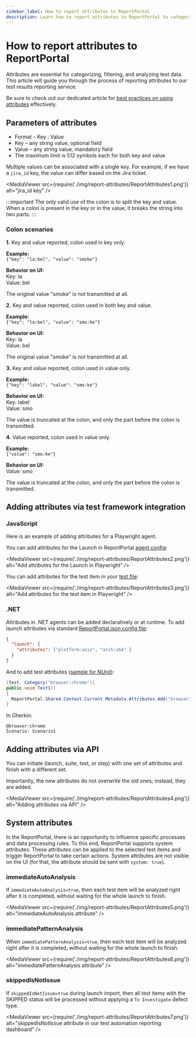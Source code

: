 ```yaml
---
sidebar_label: How to report attributes to ReportPortal
description: Learn how to report attributes to ReportPortal to categorize, filter, and analyze test data effectively, enhancing your test management process.
---
```


# How to report attributes to ReportPortal

Attributes are essential for categorizing, filtering, and analyzing test data. This article will guide you through the process of reporting attributes to our test results reporting service.

Be sure to check out our dedicated article for [best practices on using attributes](/work-with-reports/LaunchesTestItemsAttributes) effectively.

## Parameters of attributes

* Format – Key : Value
* Key – any string value, optional field
* Value – any string value, mandatory field
* The maximum limit is 512 symbols each for both key and value

Multiple values can be associated with a single key. For example, if we have a `jira_id` key, the value can differ based on the Jira ticket.

<MediaViewer src={require('./img/report-attributes/ReportAttributes1.png')} alt="jira_id key" />

:::important
The only valid use of the colon is to split the key and value.<br />
When a colon is present in the key or in the value, it breaks the string into two parts.
:::

### Colon scenarios

**1.** Key and value reported, colon used in key only.

**Example:**<br />
```{"key": "la:bel", "value": "smoke"}```

**Behavior on UI:**<br />
Key: la<br />
Value: bel

The original value "smoke" is not transmitted at all.

**2.** Key and value reported, colon used in both key and value.

**Example:**<br />
```{"key": "la:bel", "value": "smo:ke"}```

**Behavior on UI:**<br />
Key: la<br />
Value: bel

The original value "smoke" is not transmitted at all.

**3.** Key and value reported, colon used in value only.

**Example:**<br />
```{"key": "label", "value": "smo:ke"}```

**Behavior on UI:**<br />
Key: label<br />
Value: smo

The value is truncated at the colon, and only the part before the colon is transmitted.

**4.** Value reported, colon used in value only.

**Example:**<br />
```{"value": "smo:ke"}```

**Behavior on UI:**<br />
Value: smo

The value is truncated at the colon, and only the part before the colon is transmitted.

## Adding attributes via test framework integration

### JavaScript

Here is an example of adding attributes for a Playwright agent.

You can add attributes for the Launch in ReportPortal [agent config](https://github.com/reportportal/examples-js/blob/main/example-playwright/playwright.config.ts#L8):

<MediaViewer src={require('./img/report-attributes/ReportAttributes2.png')} alt="Add attributes for the Launch in Playwright" />

You can add attributes for the test item in your [test file](https://github.com/reportportal/examples-js/blob/main/example-playwright/tests/rp-features/attributes-and-description.spec.ts#L33):

<MediaViewer src={require('./img/report-attributes/ReportAttributes3.png')} alt="Add attributes for the test item in Playwright" />

### .NET

Attributes in .NET agents can be added declaratively or at runtime. To add launch attributes via standard [ReportPortal.json config file](https://github.com/reportportal/example-net-nunit/blob/68f596712e153fd67e45cbd479a9aa40a7d5423a/src/Example/ReportPortal.config.json#L15):

```json
{
  "launch": {
    "attributes": ["platform:unix", "arch:x64" ]
  }
}
```

And to add test attributes ([sample for NUnit](https://github.com/reportportal/example-net-nunit/blob/68f596712e153fd67e45cbd479a9aa40a7d5423a/src/Example/Tests/Class1.cs#L142)):

```csharp
[Test, Category("browser:chrome")]
public void Test1()
{
  ReportPortal.Shared.Context.Current.Metadata.Attributes.Add("browser", "chrome");
}
```

In Gherkin:

```
@browser:chrome
Scenario: Scenario1
```

## Adding attributes via API

You can initiate (launch, suite, test, or step) with one set of attributes and finish with a different set.

Importantly, the new attributes do not overwrite the old ones; instead, they are added.

<MediaViewer src={require('./img/report-attributes/ReportAttributes4.png')} alt="Adding attributes via API" />

## System attributes

In the ReportPortal, there is an opportunity to influence specific processes and data processing rules. To this end, ReportPortal supports system attributes. These attributes can be applied to the selected test items and trigger ReportPortal to take certain actions. System attributes are not visible on the UI (for that, the attribute should be sent with `system: true`).

### immediateAutoAnalysis

If `immediateAutoAnalysis=true`, then each test item will be analyzed right after it is completed, without waiting for the whole launch to finish.

<MediaViewer src={require('./img/report-attributes/ReportAttributes5.png')} alt="immediateAutoAnalysis attribute" />

### immediatePatternAnalysis

When `immediatePatternAnalysis=true`, then each test item will be analyzed right after it is completed, without waiting for the whole launch to finish.

<MediaViewer src={require('./img/report-attributes/ReportAttributes6.png')} alt="immediatePatternAnalysis attribute" />

### skippedIsNotIssue

If `skippedIsNotIssue=true` during launch import, then all test items with the SKIPPED status will be processed without applying a `To Investigate` defect type.

<MediaViewer src={require('./img/report-attributes/ReportAttributes7.png')} alt="skippedIsNotIssue attribute in our test automation reporting dashboard" />
